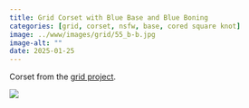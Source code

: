 ```yaml
---
title: Grid Corset with Blue Base and Blue Boning
categories: [grid, corset, nsfw, base, cored square knot]
image: ../www/images/grid/55_b-b.jpg
image-alt: ""
date: 2025-01-25
---
```


Corset from the [grid project](/posts/2025-01-27_grid-project.html).

![](../www/images/grid/55_b-b.jpg)


